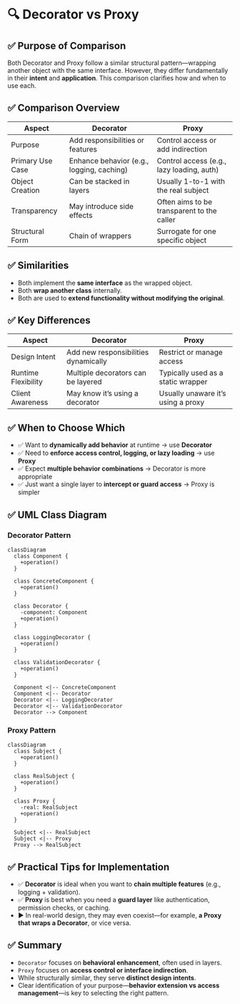 # 🔍 Decorator vs Proxy

## ✅ Purpose of Comparison

Both Decorator and Proxy follow a similar structural pattern—wrapping another object with the same interface. However, they differ fundamentally in their **intent** and **application**. This comparison clarifies how and when to use each.

## ✅ Comparison Overview

| Aspect           | Decorator                                 | Proxy                                      |
| ---------------- | ----------------------------------------- | ------------------------------------------ |
| Purpose          | Add responsibilities or features          | Control access or add indirection          |
| Primary Use Case | Enhance behavior (e.g., logging, caching) | Control access (e.g., lazy loading, auth)  |
| Object Creation  | Can be stacked in layers                  | Usually 1-to-1 with the real subject       |
| Transparency     | May introduce side effects                | Often aims to be transparent to the caller |
| Structural Form  | Chain of wrappers                         | Surrogate for one specific object          |

## ✅ Similarities

- Both implement the **same interface** as the wrapped object.
- Both **wrap another class** internally.
- Both are used to **extend functionality without modifying the original**.

## ✅ Key Differences

| Aspect              | Decorator                            | Proxy                              |
| ------------------- | ------------------------------------ | ---------------------------------- |
| Design Intent       | Add new responsibilities dynamically | Restrict or manage access          |
| Runtime Flexibility | Multiple decorators can be layered   | Typically used as a static wrapper |
| Client Awareness    | May know it’s using a decorator      | Usually unaware it’s using a proxy |

## ✅ When to Choose Which

- ✅ Want to **dynamically add behavior** at runtime → use **Decorator**
- ✅ Need to **enforce access control, logging, or lazy loading** → use **Proxy**
- ✅ Expect **multiple behavior combinations** → Decorator is more appropriate
- ✅ Just want a single layer to **intercept or guard access** → Proxy is simpler

## ✅ UML Class Diagram

### Decorator Pattern

```mermaid
classDiagram
  class Component {
    +operation()
  }

  class ConcreteComponent {
    +operation()
  }

  class Decorator {
    -component: Component
    +operation()
  }

  class LoggingDecorator {
    +operation()
  }

  class ValidationDecorator {
    +operation()
  }

  Component <|-- ConcreteComponent
  Component <|-- Decorator
  Decorator <|-- LoggingDecorator
  Decorator <|-- ValidationDecorator
  Decorator --> Component
```

### Proxy Pattern

```mermaid
classDiagram
  class Subject {
    +operation()
  }

  class RealSubject {
    +operation()
  }

  class Proxy {
    -real: RealSubject
    +operation()
  }

  Subject <|-- RealSubject
  Subject <|-- Proxy
  Proxy --> RealSubject
```

## ✅ Practical Tips for Implementation

- ✅ **Decorator** is ideal when you want to **chain multiple features** (e.g., logging + validation).
- ✅ **Proxy** is best when you need a **guard layer** like authentication, permission checks, or caching.
- ▶️ In real-world design, they may even coexist—for example, **a Proxy that wraps a Decorator**, or vice versa.

## ✅ Summary

- `Decorator` focuses on **behavioral enhancement**, often used in layers.
- `Proxy` focuses on **access control or interface indirection**.
- While structurally similar, they serve **distinct design intents**.
- Clear identification of your purpose—**behavior extension vs access management**—is key to selecting the right pattern.
